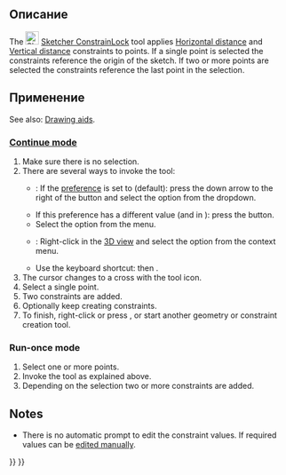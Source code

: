 <languages/>

<div class="mw-translate-fuzzy">
{{Docnav/ru
|[[Sketcher_ConstrainBlock/ru|Ограничения (Привязки)]]
|[[Sketcher_ConstrainDistanceX/ru|Ограничение расстояния по горизонтали]]
|[[Sketcher_Workbench/ru|Верстак "Sketcher"]]
|IconL=Sketcher_ConstrainBlock.svg
|IconR=Sketcher_ConstrainDistanceX.svg‎
|IconC=Workbench_Sketcher.svg
}}
</div>

<div class="mw-translate-fuzzy">
{{GuiCommand/ru
|Name=Sketcher ConstrainLock
|Name/ru=Sketcher ConstrainLock
|MenuLocation=Sketch → Ограничения эскиза → Ограничение положения
|Workbenches=[[Sketcher_Workbench/ru|Sketcher]]
|SeeAlso=[[Sketcher_ConstrainBlock/ru|Sketcher Constrain Block]]
}}
</div>

<span id="Description"></span>
==Описание==

The [[Image:Sketcher_ConstrainLock.svg|24px]] [[Sketcher_ConstrainLock|Sketcher ConstrainLock]] tool applies [[Sketcher_ConstrainDistanceX|Horizontal distance]] and [[Sketcher_ConstrainDistanceY|Vertical distance]] constraints to points. If a single point is selected the constraints reference the origin of the sketch. If two or more points are selected the constraints reference the last point in the selection.

<span id="Usage"></span>
==Применение==

See also: [[Sketcher_Workbench#Drawing_aids|Drawing aids]].

===[[Sketcher_Workbench#Continue_modes|Continue mode]]===

# Make sure there is no selection.
# There are several ways to invoke the tool:
#* {{Version|1.0}}: If the {{MenuCommand|Dimensioning constraints}} [[Sketcher_Preferences#General|preference]] is set to {{Value|Single tool}} (default): press the down arrow to the right of the {{Button|[[Image:Sketcher_Dimension.svg||x16px]][[Image:Toolbar_flyout_arrow.svg|x16px]]}} button and select the {{MenuCommand|[[Image:Sketcher_ConstrainLock.svg|16px]] Constrain lock}} option from the dropdown.
#* If this preference has a different value (and in {{VersionMinus|0.21}}): press the {{Button|[[Image:Sketcher_ConstrainLock.svg|16px]] [[Sketcher_ConstrainLock|Constrain lock]]}} button.
#* Select the {{MenuCommand|Sketch → Sketcher constraints → [[Image:Sketcher_ConstrainLock.svg|16px]] Constrain lock}} option from the menu.
#* {{Version|1.0}}: Right-click in the [[3D_view|3D view]] and select the {{MenuCommand|Dimension → [[Image:Sketcher_ConstrainLock.svg|16px]] Constrain lock}} option from the context menu.
#* Use the keyboard shortcut: {{KEY|K}} then {{KEY|L}}.
# The cursor changes to a cross with the tool icon.
# Select a single point.
# Two constraints are added.
# Optionally keep creating constraints.
# To finish, right-click or press {{KEY|Esc}}, or start another geometry or constraint creation tool.

===Run-once mode===

# Select one or more points.
# Invoke the tool as explained above.
# Depending on the selection two or more constraints are added.

==Notes==

* There is no automatic prompt to edit the constraint values. If required values can be [[Sketcher_Workbench#Edit_constraints|edited manually]].


<div class="mw-translate-fuzzy">
{{Docnav/ru
|[[Sketcher_ConstrainBlock/ru|Ограничения (Привязки)]]
|[[Sketcher_ConstrainDistanceX/ru|Ограничение расстояния по горизонтали]]
|[[Sketcher_Workbench/ru|Верстак "Sketcher"]]
|IconL=Sketcher_ConstrainBlock.svg
|IconR=Sketcher_ConstrainDistanceX.svg‎
|IconC=Workbench_Sketcher.svg
}}
</div>

{{Sketcher_Tools_navi{{#translation:}}}}
{{Userdocnavi{{#translation:}}}}